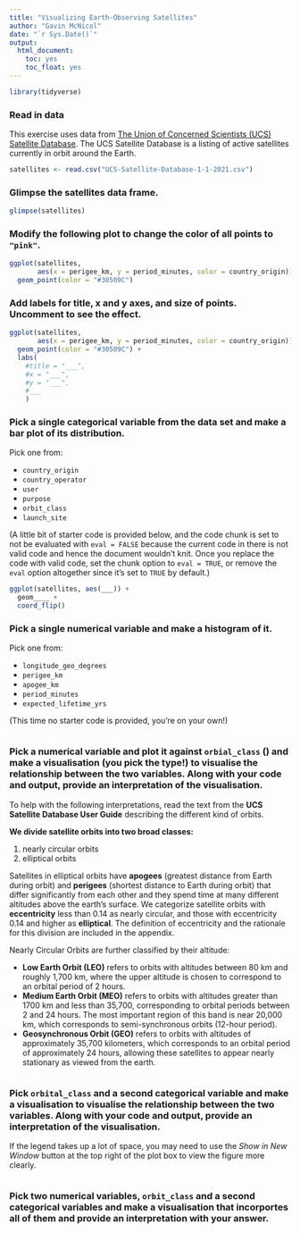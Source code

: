 ```yaml
---
title: "Visualizing Earth-Observing Satellites"
author: "Gavin McNicol"
date: "`r Sys.Date()`"
output:
  html_document: 
    toc: yes
    toc_float: yes
---
```


```r
library(tidyverse)
```

### Read in data

This exercise uses data from [The Union of Concerned Scientists (UCS) Satellite Database](https://www.ucsusa.org/satellite_database).
The UCS Satellite Database is a listing of active satellites currently in orbit around the Earth.

```r
satellites <- read.csv("UCS-Satellite-Database-1-1-2021.csv") 
```

### Glimpse the satellites data frame.

```r
glimpse(satellites)
```

### Modify the following plot to change the color of all points to `"pink"`.

```r
ggplot(satellites, 
       aes(x = perigee_km, y = period_minutes, color = country_origin)) +
  geom_point(color = "#30509C")
```

### Add labels for title, x and y axes, and size of points. Uncomment to see the effect.

```r
ggplot(satellites, 
       aes(x = perigee_km, y = period_minutes, color = country_origin)) +
  geom_point(color = "#30509C") +
  labs(
    #title = "___",
    #x = "___", 
    #y = "___",
    #___
    )
```

### Pick a single categorical variable from the data set and make a bar plot of its distribution.

Pick one from:

-   `country_origin`
-   `country_operator`
-   `user`
-   `purpose`
-   `orbit_class`
-   `launch_site`

(A little bit of starter code is provided below, and the code chunk is set to not be evaluated with `eval = FALSE` because the current code in there is not valid code and hence the document wouldn't knit. Once you replace the code with valid code, set the chunk option to `eval = TRUE`, or remove the `eval` option altogether since it's set to `TRUE` by default.)

```r
ggplot(satellites, aes(___)) +
  geom____ +
  coord_flip()
```

### Pick a single numerical variable and make a histogram of it.

Pick one from:

-   `longitude_geo_degrees`
-   `perigee_km`
-   `apogee_km`
-   `period_minutes`
-   `expected_lifetime_yrs`

(This time no starter code is provided, you're on your own!)

```r

```

### Pick a numerical variable and plot it against `orbial_class` () and make a visualisation (you pick the type!) to visualise the relationship between the two variables. Along with your code and output, provide an interpretation of the visualisation.

To help with the following interpretations, read the text from the **UCS Satellite Database User Guide** describing the different kind of orbits.

**We divide satellite orbits into two broad classes:**

1.  nearly circular orbits
2.  elliptical orbits

Satellites in elliptical orbits have **apogees** (greatest distance from Earth during orbit) and **perigees** (shortest distance to Earth during orbit) that differ significantly from each other and they spend time at many different altitudes above the earth's surface.
We categorize satellite orbits with **eccentricity** less than 0.14 as nearly circular, and those with eccentricity 0.14 and higher as **elliptical**.
The definition of eccentricity and the rationale for this division are included in the appendix.

Nearly Circular Orbits are further classified by their altitude:

-   **Low Earth Orbit (LEO)** refers to orbits with altitudes between 80 km and roughly 1,700 km, where the upper altitude is chosen to correspond to an orbital period of 2 hours.
-   **Medium Earth Orbit (MEO)** refers to orbits with altitudes greater than 1700 km and less than 35,700, corresponding to orbital periods between 2 and 24 hours. The most important region of this band is near 20,000 km, which corresponds to semi-synchronous orbits (12-hour period).
-   **Geosynchronous Orbit (GEO)** refers to orbits with altitudes of approximately 35,700 kilometers, which corresponds to an orbital period of approximately 24 hours, allowing these satellites to appear nearly stationary as viewed from the earth.

```r

```

### Pick `orbital_class` and a second categorical variable and make a visualisation to visualise the relationship between the two variables. Along with your code and output, provide an interpretation of the visualisation.

If the legend takes up a lot of space, you may need to use the *Show in New Window* button at the top right of the plot box to view the figure more clearly.

```r

```

### Pick two numerical variables, `orbit_class` and a second categorical variables and make a visualisation that incorportes all of them and provide an interpretation with your answer.

```r

```
